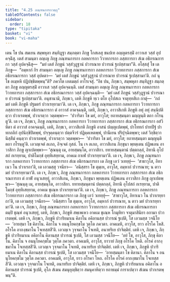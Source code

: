 ```yaml
---
title: "4.25 ภณฺฑนการกวตฺถุ"
tableOfContents: false
sidebar:
  order: 18
type: "tipitaka"
basket: "vi"
book: "vi-maha"
---
```



<DynamicBreadcrumb />

<Division number="240" book="vi-maha">

<Paragraph number="1106" book="vi-maha">
เตน โข ปน สมเยน สมฺพหุลา สนฺทิฏฺฐา สมฺภตฺตา ภิกฺขู โกสเลสุ ชนปเท อญฺญตรสฺมิํ อาวาเส วสฺสํ อุปคจฺฉิํสุ. เตสํ สามนฺตา อญฺเญ ภิกฺขู ภณฺฑนการกา กลหการกา วิวาทการกา ภสฺสการกา สํเฆ อธิกรณการกา วสฺสํ อุปคจฺฉิํสุ—  “มยํ เตสํ ภิกฺขูนํ วสฺสํวุฏฺฐานํ ปวารณาย ปวารณํ ฐเปสฺสามา”ติ. อโสฺสสุํ โข เต ภิกฺขู—  “อมฺหากํ กิร สามนฺตา อญฺเญ ภิกฺขู ภณฺฑนการกา กลหการกา วิวาทการกา ภสฺสการกา สํเฆ อธิกรณการกา วสฺสํ อุปคตา—  ‘มยํ เตสํ ภิกฺขูนํ วสฺสํวุฏฺฐานํ ปวารณาย ปวารณํ ฐเปสฺสามา’ติ. กถํ นุ โข อเมฺหหิ ปฏิปชฺชิตพฺพนฺ”ติ? ภควโต เอตมตฺถํ อาโรเจสุํ.
</Paragraph>

<Paragraph number="1107" book="vi-maha">
“อิธ ปน, ภิกฺขเว, สมฺพหุลา สนฺทิฏฺฐา สมฺภตฺตา ภิกฺขู อญฺญตรสฺมิํ อาวาเส วสฺสํ อุปคจฺฉนฺติ. เตสํ สามนฺตา อญฺเญ ภิกฺขู ภณฺฑนการกา กลหการกา วิวาทการกา ภสฺสการกา สํเฆ อธิกรณการกา วสฺสํ อุปคจฺฉนฺติ—  ‘มยํ เตสํ ภิกฺขูนํ วสฺสํวุฏฺฐานํ ปวารณาย ปวารณํ ฐเปสฺสามา’ติ. อนุชานามิ, ภิกฺขเว, เตหิ ภิกฺขูหิ ทฺเว ตโย อุโปสเถ จาตุทฺทสิเก กาตุํ—  ‘กถํ มยํ เตหิ ภิกฺขูหิ ปฐมตรํ ปวาเรยฺยามา’ติ. เต เจ, ภิกฺขเว, ภิกฺขู ภณฺฑนการกา กลหการกา วิวาทการกา ภสฺสการกา สํเฆ อธิกรณการกา ตํ อาวาสํ อาคจฺฉนฺติ, เตหิ, ภิกฺขเว, อาวาสิเกหิ ภิกฺขูหิ ลหุํ ลหุํ สนฺนิปติตฺวา ปวาเรตพฺพํ, ปวาเรตฺวา วตฺตพฺพา—  ‘ปวาริตา โข มยํ, อาวุโส; ยถายสฺมนฺตา มญฺญนฺติ ตถา กโรนฺตู’ติ. เต เจ, ภิกฺขเว, ภิกฺขู ภณฺฑนการกา กลหการกา วิวาทการกา ภสฺสการกา สํเฆ อธิกรณการกา อสํวิหิตา ตํ อาวาสํ อาคจฺฉนฺติ, เตหิ, ภิกฺขเว, อาวาสิเกหิ ภิกฺขูหิ อาสนํ ปญฺญเปตพฺพํ, ปาโททกํ ปาทปีฐํ ปาทกถลิกํ อุปนิกฺขิปิตพฺพํ, ปจฺจุคฺคนฺตฺวา ปตฺตจีวรํ ปฏิคฺคเหตพฺพํ, ปานีเยน ปริปุจฺฉิตพฺพา; เตสํ วิกฺขิตฺวา นิสฺสีมํ คนฺตฺวา ปวาเรตพฺพํ, ปวาเรตฺวา วตฺตพฺพา—  ‘ปวาริตา โข มยํ, อาวุโส; ยถายสฺมนฺตา มญฺญนฺติ ตถา กโรนฺตู’ติ. เอวญฺเจตํ ลเภถ, อิจฺเจตํ กุสลํ. โน เจ ลเภถ, อาวาสิเกน ภิกฺขุนา พฺยตฺเตน ปฏิพเลน อาวาสิกา ภิกฺขู ญาเปตพฺพา—
</Paragraph>

<Paragraph number="1108" book="vi-maha">
‘สุณนฺตุ เม, อายสฺมนฺโต, อาวาสิกา. ยทายสฺมนฺตานํ ปตฺตกลฺลํ, อิทานิ อุโปสถํ กเรยฺยาม, ปาติโมกฺขํ อุทฺทิเสยฺยาม, อาคเม กาเฬ ปวาเรยฺยามา’ติ. เต เจ, ภิกฺขเว, ภิกฺขู ภณฺฑนการกา กลหการกา วิวาทการกา ภสฺสการกา สํเฆ อธิกรณการกา เต ภิกฺขู เอวํ วเทยฺยุํ—  ‘สาธาวุโส, อิทาเนว โน ปวาเรถา’ติ, เต เอวมสฺสุ วจนียา—  ‘อนิสฺสรา โข ตุมฺเห, อาวุโส, อมฺหากํ ปวารณาย; น ตาว มยํ ปวาเรยฺยามา’ติ. เต เจ, ภิกฺขเว, ภิกฺขู ภณฺฑนการกา กลหการกา วิวาทการกา ภสฺสการกา สํเฆ อธิกรณการกา ตํ กาฬํ อนุวเสยฺยุํ, อาวาสิเกน, ภิกฺขเว, ภิกฺขุนา พฺยตฺเตน ปฏิพเลน อาวาสิกา ภิกฺขู ญาเปตพฺพา—
</Paragraph>

<Paragraph number="1109" book="vi-maha">
‘สุณนฺตุ เม, อายสฺมนฺโต, อาวาสิกา. ยทายสฺมนฺตานํ ปตฺตกลฺลํ, อิทานิ อุโปสถํ กเรยฺยาม, ปาติโมกฺขํ อุทฺทิเสยฺยาม, อาคเม ชุเณฺห ปวาเรยฺยามา’ติ. เต เจ, ภิกฺขเว, ภิกฺขู ภณฺฑนการกา กลหการกา วิวาทการกา ภสฺสการกา สํเฆ อธิกรณการกา เต ภิกฺขู เอวํ วเทยฺยุํ—  ‘สาธาวุโส, อิทาเนว โน ปวาเรยฺยาถา’ติ, เต เอวมสฺสุ วจนียา—  ‘อนิสฺสรา โข ตุมฺเห, อาวุโส, อมฺหากํ ปวารณาย, น ตาว มยํ ปวาเรยฺยามา’ติ. เต เจ, ภิกฺขเว, ภิกฺขู ภณฺฑนการกา กลหการกา วิวาทการกา ภสฺสการกา สํเฆ อธิกรณการกา ตมฺปิ ชุณฺหํ อนุวเสยฺยุํ, เตหิ, ภิกฺขเว, ภิกฺขูหิ สพฺเพเหว อาคเม ชุเณฺห โกมุทิยา จาตุมาสินิยา อกามา ปวาเรตพฺพํ.
</Paragraph>

<Paragraph number="1110" book="vi-maha">
เตหิ เจ, ภิกฺขเว, ภิกฺขูหิ ปวาริยมาเน คิลาโน อคิลานสฺส ปวารณํ ฐเปติ, โส เอวมสฺส วจนีโย—  ‘อายสฺมา โข คิลาโน. คิลาโน จ อนนุโยคกฺขโม วุตฺโต ภควตา. อาคเมหิ, อาวุโส, ยาว อโรโค โหสิ. อโรโค อากงฺขมาโน โจเทสฺสสี’ติ. เอวญฺเจ วุจฺจมาโน โจเทติ, อนาทริเย ปาจิตฺติยํ. เตหิ เจ, ภิกฺขเว, ภิกฺขูหิ ปวาริยมาเน อคิลาโน คิลานสฺส ปวารณํ ฐเปติ, โส เอวมสฺส วจนีโย—  ‘อยํ โข, อาวุโส, ภิกฺขุ คิลาโน. คิลาโน จ อนนุโยคกฺขโม วุตฺโต ภควตา. อาคเมหิ, อาวุโส, ยาวายํ ภิกฺขุ อโรโค โหติ. อโรคํ อากงฺขมาโน โจเทสฺสสี’ติ. เอวญฺเจ วุจฺจมาโน โจเทติ, อนาทริเย ปาจิตฺติยํ. เตหิ เจ, ภิกฺขเว, ภิกฺขูหิ ปวาริยมาเน คิลาโน คิลานสฺส ปวารณํ ฐเปติ, โส เอวมสฺส วจนีโย—  ‘อายสฺมนฺตา โข คิลานา. คิลาโน จ อนนุโยคกฺขโม วุตฺโต ภควตา. อาคเมหิ, อาวุโส, ยาว อโรคา โหถ. อโรโค อโรคํ อากงฺขมาโน โจเทสฺสสี’ติ. เอวญฺเจ วุจฺจมาโน โจเทติ, อนาทริเย ปาจิตฺติยํ. เตหิ เจ, ภิกฺขเว, ภิกฺขูหิ ปวาริยมาเน อคิลาโน อคิลานสฺส ปวารณํ ฐเปติ, อุโภ สํเฆน สมนุยุญฺชิตฺวา สมนุคาหิตฺวา ยถาธมฺมํ การาเปตฺวา สํเฆน ปวาเรตพฺพนฺ”ติ.
</Paragraph>
</Division>
